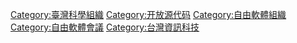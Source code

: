 [[Category:臺灣科學組織|Category:臺灣科學組織]]
[[Category:开放源代码|Category:开放源代码]]
[[Category:自由軟體組織|Category:自由軟體組織]]
[[Category:自由軟體會議|Category:自由軟體會議]]
[[Category:台灣資訊科技|Category:台灣資訊科技]]